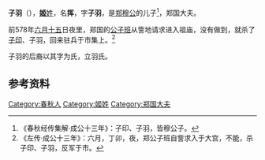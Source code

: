 {{Infobox 先秦人物
|名称= 子羽
|图像=
|图说=
|姓=[[姬姓|姬]]
|氏=
|名=挥
|字=子羽
|别名=
|别字=
|谥号=
|时代=春秋时期
|国家=郑国
|身份=郑国大夫
|出生=
|逝世=前578年
|在位=
|父=[[郑穆公|郑穆公]]
|母=
|正妻=
|妾=
|子女=[[公孙申|公孙申]]
|太子=
}}
'''子羽'''（{{bd|？||前578年||catIdx=Z}}），[[姬姓|'''姬'''姓]]，名'''挥'''，字'''子羽'''，是[[郑穆公|郑穆公]]的儿子<ref>《春秋经传集解·成公十三年》：子印、子羽，皆穆公子。</ref>，郑国大夫。

前578年[[六月十五|六月十五]]日夜里，郑国的[[公子班|公子班]]从訾地请求进入祖庙，没有做到，就杀了[[子印|子印]]、子羽，回来驻兵于市集上。<ref>《左传·成公十三年》：六月，丁卯，夜，郑公子班自訾求入于大宫，不能，杀子印、子羽，反军于市。</ref>

子羽的后裔以其字为氏，立羽氏。

== 参考资料 ==
{{reflist}}

[[Category:春秋人|Category:春秋人]]
[[Category:姬姓|Category:姬姓]]
[[Category:郑国大夫|Category:郑国大夫]]
